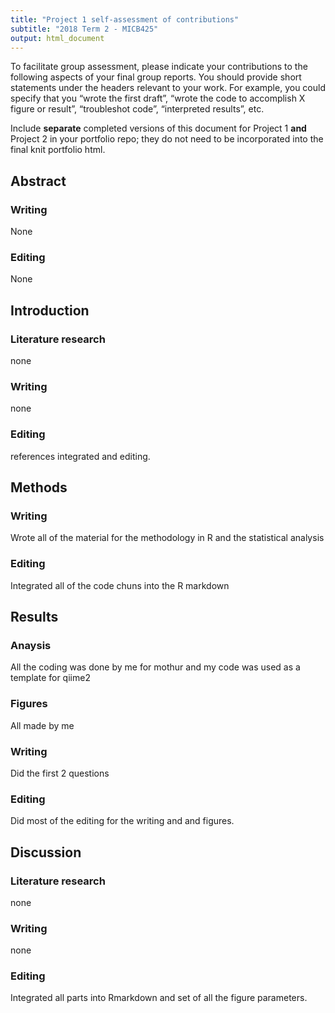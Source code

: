 ```yaml
---
title: "Project 1 self-assessment of contributions"
subtitle: "2018 Term 2 - MICB425"
output: html_document
---
```

To facilitate group assessment, please indicate your contributions to the following aspects of your final group reports. You should provide short statements under the headers relevant to your work. For example, you could specify that you "wrote the first draft", "wrote the code to accomplish X figure or result", "troubleshot code", "interpreted results", etc.

Include **separate** completed versions of this document for Project 1 **and** Project 2 in your portfolio repo; they do not need to be incorporated into the final knit portfolio html.

## Abstract
### Writing
None

### Editing
None

## Introduction
### Literature research
none

### Writing
none

### Editing
references integrated and editing.

## Methods
### Writing
Wrote all of the material for the methodology in R and the statistical analysis

### Editing
Integrated all of the code chuns into the R markdown

## Results

### Anaysis 
All the coding was done by me for mothur and my code was used as a template for qiime2

### Figures
All made by me

### Writing
Did the first 2 questions

### Editing
Did most of the editing for the writing and and figures.

## Discussion

### Literature research
none

### Writing
none

### Editing
Integrated all parts into Rmarkdown and set of all the figure parameters.

